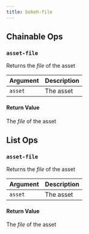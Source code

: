 ```yaml
---
title: bokeh-file
---
```

## Chainable Ops
<h3 id="asset-file"><code>asset-file</code></h3>

Returns the _file_ of the asset

| Argument | Description |
| :--- | :--- |
| `asset` | The asset |

#### Return Value
The _file_ of the asset


## List Ops
<h3 id="asset-file"><code>asset-file</code></h3>

Returns the _file_ of the asset

| Argument | Description |
| :--- | :--- |
| `asset` | The asset |

#### Return Value
The _file_ of the asset

